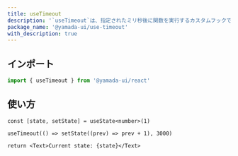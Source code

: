 ```yaml
---
title: useTimeout
description: '`useTimeout`は、指定されたミリ秒後に関数を実行するカスタムフックです。'
package_name: '@yamada-ui/use-timeout'
with_description: true
---
```


## インポート

```ts
import { useTimeout } from '@yamada-ui/react'
```

## 使い方

```tsx functional=true
const [state, setState] = useState<number>(1)

useTimeout(() => setState((prev) => prev + 1), 3000)

return <Text>Current state: {state}</Text>
```
